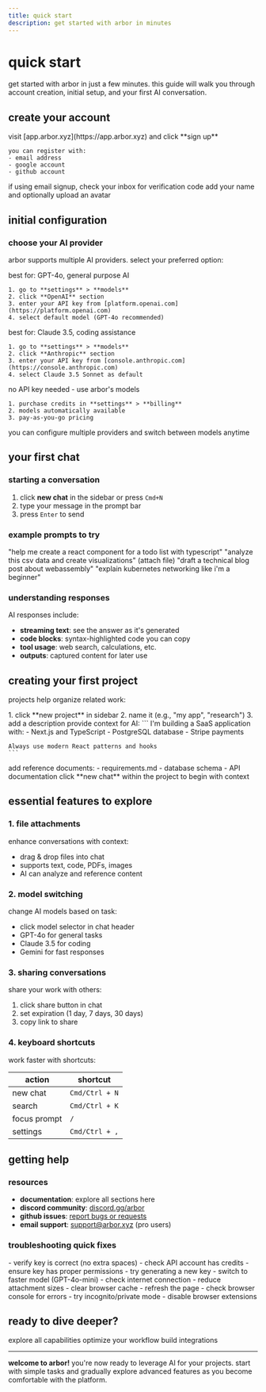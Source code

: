 ```yaml
---
title: quick start
description: get started with arbor in minutes
---
```


# quick start

get started with arbor in just a few minutes. this guide will walk you through account creation, initial setup, and your first AI conversation.

## create your account

<Steps>
  <Step title="sign up">
    visit [app.arbor.xyz](https://app.arbor.xyz) and click **sign up**
    
    you can register with:
    - email address
    - google account
    - github account
  </Step>
  
  <Step title="verify email">
    if using email signup, check your inbox for verification code
  </Step>
  
  <Step title="complete profile">
    add your name and optionally upload an avatar
  </Step>
</Steps>

## initial configuration

### choose your AI provider

arbor supports multiple AI providers. select your preferred option:

<Tabs>
  <Tab title="OpenAI">
    best for: GPT-4o, general purpose AI
    
    1. go to **settings** > **models**
    2. click **OpenAI** section
    3. enter your API key from [platform.openai.com](https://platform.openai.com)
    4. select default model (GPT-4o recommended)
  </Tab>
  
  <Tab title="Anthropic">
    best for: Claude 3.5, coding assistance
    
    1. go to **settings** > **models**
    2. click **Anthropic** section
    3. enter your API key from [console.anthropic.com](https://console.anthropic.com)
    4. select Claude 3.5 Sonnet as default
  </Tab>
  
  <Tab title="arbor credits">
    no API key needed - use arbor's models
    
    1. purchase credits in **settings** > **billing**
    2. models automatically available
    3. pay-as-you-go pricing
  </Tab>
</Tabs>

<Info>
you can configure multiple providers and switch between models anytime
</Info>

## your first chat

### starting a conversation

1. click **new chat** in the sidebar or press `Cmd+N`
2. type your message in the prompt bar
3. press `Enter` to send

### example prompts to try

<CardGroup cols={2}>
  <Card title="coding help" icon="code">
    "help me create a react component for a todo list with typescript"
  </Card>
  <Card title="analysis" icon="chart-bar">
    "analyze this csv data and create visualizations" (attach file)
  </Card>
  <Card title="writing" icon="pen">
    "draft a technical blog post about webassembly"
  </Card>
  <Card title="learning" icon="graduation-cap">
    "explain kubernetes networking like i'm a beginner"
  </Card>
</CardGroup>

### understanding responses

AI responses include:
- **streaming text**: see the answer as it's generated
- **code blocks**: syntax-highlighted code you can copy
- **tool usage**: web search, calculations, etc.
- **outputs**: captured content for later use

## creating your first project

projects help organize related work:

<Steps>
  <Step title="create project">
    1. click **new project** in sidebar
    2. name it (e.g., "my app", "research")
    3. add a description
  </Step>
  
  <Step title="add instructions">
    provide context for AI:
    ```
    I'm building a SaaS application with:
    - Next.js and TypeScript
    - PostgreSQL database
    - Stripe payments
    
    Always use modern React patterns and hooks
    ```
  </Step>
  
  <Step title="upload files">
    add reference documents:
    - requirements.md
    - database schema
    - API documentation
  </Step>
  
  <Step title="start project chat">
    click **new chat** within the project to begin with context
  </Step>
</Steps>

## essential features to explore

### 1. file attachments
enhance conversations with context:
- drag & drop files into chat
- supports text, code, PDFs, images
- AI can analyze and reference content

### 2. model switching
change AI models based on task:
- click model selector in chat header
- GPT-4o for general tasks
- Claude 3.5 for coding
- Gemini for fast responses

### 3. sharing conversations
share your work with others:
1. click share button in chat
2. set expiration (1 day, 7 days, 30 days)
3. copy link to share

### 4. keyboard shortcuts
work faster with shortcuts:

| action | shortcut |
|--------|----------|
| new chat | `Cmd/Ctrl + N` |
| search | `Cmd/Ctrl + K` |
| focus prompt | `/` |
| settings | `Cmd/Ctrl + ,` |

## getting help

### resources
- **documentation**: explore all sections here
- **discord community**: [discord.gg/arbor](https://discord.gg/arbor)
- **github issues**: [report bugs or requests](https://github.com/lnittman/arbor/issues)
- **email support**: support@arbor.xyz (pro users)

### troubleshooting quick fixes

<AccordionGroup>
  <Accordion title="API key not working">
    - verify key is correct (no extra spaces)
    - check API account has credits
    - ensure key has proper permissions
    - try generating a new key
  </Accordion>
  
  <Accordion title="slow responses">
    - switch to faster model (GPT-4o-mini)
    - check internet connection
    - reduce attachment sizes
    - clear browser cache
  </Accordion>
  
  <Accordion title="chat not loading">
    - refresh the page
    - check browser console for errors
    - try incognito/private mode
    - disable browser extensions
  </Accordion>
</AccordionGroup>

## ready to dive deeper?

<CardGroup cols={3}>
  <Card title="features guide" icon="sparkles" href="/features/overview">
    explore all capabilities
  </Card>
  <Card title="best practices" icon="lightbulb" href="/guides/effective-prompting">
    optimize your workflow
  </Card>
  <Card title="API docs" icon="code" href="/api-reference">
    build integrations
  </Card>
</CardGroup>

---

**welcome to arbor!** you're now ready to leverage AI for your projects. start with simple tasks and gradually explore advanced features as you become comfortable with the platform.